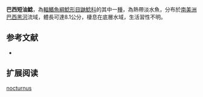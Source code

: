 {{Speciesbox
| name = 巴西短油鯰
| image = 
| image_width = 250px
| status = NE
| status_system = IUCN3.1
| genus = Brachyglanis
| species = nocturnus
| authority = [[Myers|Myers]], 1928
| synonyms = *''Leptorhamdia nocturna '',Myers, 1928 
}}

'''巴西短油鯰'''，為[[輻鰭魚綱|輻鰭魚綱]][[鯰形目|鯰形目]][[鼬鯰科|鼬鯰科]]的其中一[[種|種]]，為熱帶淡水魚，分布於[[南美洲|南美洲]][[巴西|巴西]][[黑河|黑河]]流域，體長可達8.1公分，棲息在底層水域，生活習性不明。

==参考文献==
*{{FishBase_species|genus=Brachyglanis|species=nocturnus|year=2015|month=6}}

== 扩展阅读 ==
{{refbegin}}
{{wikispecies-inline|Brachyglanis nocturnus|巴西短油鯰}}
{{refend}}
{{Taxonbar|from=Q5724191}}

[[Category:短油鯰屬|nocturnus]]